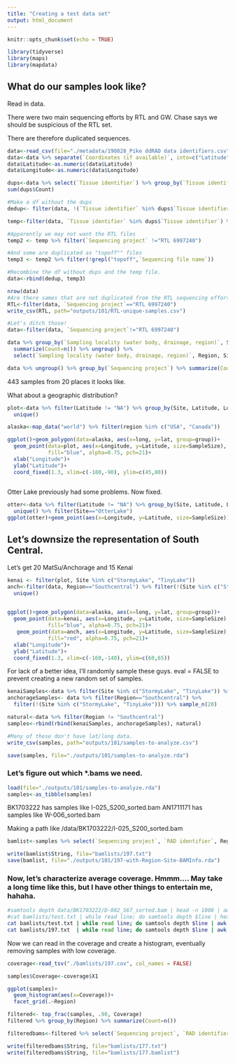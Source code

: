 ```yaml
---
title: "Creating a test data set"
output: html_document
---
```


```r
knitr::opts_chunk$set(echo = TRUE)
```

```r
library(tidyverse)
library(maps)
library(mapdata)
```

## What do our samples look like?
Read in data.

There were two main sequencing efforts by RTL and GW. Chase says we should be suspicious of the RTL set.

There are therefore duplicated sequences.

```r
data<-read_csv(file="./metadata/190828_Pike ddRAD data identifiers.csv")
data<-data %>% separate(`Coordinates (if available)`, into=c("Latitude", "Longitude"), sep =",")
data$Latitude<-as.numeric(data$Latitude)
data$Longitude<-as.numeric(data$Longitude)

dups<-data %>% select(`Tissue identifier`) %>% group_by(`Tissue identifier`) %>% summarize(Count=n()) %>% filter (Count > 1)
sum(dups$Count)

#Make a df without the dups
dedup<- filter(data, !(`Tissue identifier` %in% dups$`Tissue identifier`))

temp<-filter(data, `Tissue identifier` %in% dups$`Tissue identifier`) %>% arrange(`DNA identifier`)

#Apparently we may not want the RTL files
temp2 <- temp %>% filter(`Sequencing project` !="RTL 6997240")

#And some are duplicated as "topoff"" files
temp3 <- temp2 %>% filter(!grepl("topoff",`Sequencing file name`))

#Recombine the df without dups and the temp file.
data<-rbind(dedup, temp3)

```



```r
nrow(data)
#Are there sames that are not duplicated from the RTL sequencing effort?
RTL<-filter(data, `Sequencing project`=="RTL 6997240")
write_csv(RTL, path="outputs/101/RTL-unique-samples.csv")

#Let's ditch those!
data<-filter(data, `Sequencing project`!="RTL 6997240")

data %>% group_by(`Sampling locality (water body, drainage, region)`, Site, Region) %>% 
  summarize(Count=n()) %>% ungroup() %>%
  select(`Sampling locality (water body, drainage, region)`, Region, Site, Count)

data %>% ungroup() %>% group_by(`Sequencing project`) %>% summarize(Count=n())


```

443 samples from 20 places it looks like.

What about a geographic distribution?

```r
plot<-data %>% filter(Latitude != "NA") %>% group_by(Site, Latitude, Longitude) %>% summarize(SampleSize=n()) %>% select(Site, Latitude, Longitude, SampleSize) %>%
  unique()

alaska<-map_data("world") %>% filter(region %in% c("USA", "Canada"))

ggplot()+geom_polygon(data=alaska, aes(x=long, y=lat, group=group))+
  geom_point(data=plot, aes(x=Longitude, y=Latitude, size=SampleSize),
             fill="blue", alpha=0.75, pch=21)+
  xlab("Longitude")+
  ylab("Latitude")+
  coord_fixed(1.3, xlim=c(-180,-90), ylim=c(45,80))
 
```

Otter Lake previously had some problems. Now fixed.

```r
otter<-data %>% filter(Latitude != "NA") %>% group_by(Site, Latitude, Longitude) %>% summarize(SampleSize=n()) %>% select(Site, Latitude, Longitude, SampleSize) %>%
  unique() %>% filter(Site=="OtterLake")
ggplot(otter)+geom_point(aes(x=Longitude, y=Latitude, size=SampleSize))
```

## Let's downsize the representation of South Central.

Let's get 20 MatSu/Anchorage and 15 Kenai

```r
kenai <- filter(plot, Site %in% c("StormyLake", "TinyLake"))
anch<-filter(data, Region=="Southcentral") %>% filter(!(Site %in% c("StormyLake", "TinyLake"))) %>% filter(Latitude != "NA") %>% group_by(Site, Latitude, Longitude) %>% summarize(SampleSize=n()) %>% select(Site, Latitude, Longitude, SampleSize) %>%
  unique()
  

ggplot()+geom_polygon(data=alaska, aes(x=long, y=lat, group=group))+
  geom_point(data=kenai, aes(x=Longitude, y=Latitude, size=SampleSize),
             fill="blue", alpha=0.75, pch=21)+
   geom_point(data=anch, aes(x=Longitude, y=Latitude, size=SampleSize),
             fill="red", alpha=0.75, pch=21)+
  xlab("Longitude")+
  ylab("Latitude")+
  coord_fixed(1.3, xlim=c(-160,-140), ylim=c(60,65))
```

For lack of a better idea, I'll randomly sample these guys. 
eval = FALSE to prevent creating a new random set of samples.
```r
kenaiSamples<-data %>% filter(Site %in% c("StormyLake", "TinyLake")) %>% sample_n(15) 
anchorageSamples<- data %>% filter(Region=="Southcentral") %>% 
  filter(!(Site %in% c("StormyLake", "TinyLake"))) %>% sample_n(20) 

natural<-data %>% filter(Region != "Southcentral")
samples<-rbind(rbind(kenaiSamples, anchorageSamples), natural)

#Many of these don't have lat/long data.
write_csv(samples, path="outputs/101/samples-to-analyze.csv")
```

```r
save(samples, file="./outputs/101/samples-to-analyze.rda")
```

### Let's figure out which *.bams we need.
```r
load(file="./outputs/101/samples-to-analyze.rda")
samples<-as_tibble(samples)
```


BK1703222 has samples like I-025_S200_sorted.bam
AN1711171 has samples like W-006_sorted.bam

Making a path like
/data/BK1703222/I-025_S200_sorted.bam
```r
bamlist<-samples %>% select(`Sequencing project`, `RAD identifier`, Region, Site) %>% separate(`Sequencing project`, c("GW", "Project")) %>% mutate(String=paste("data/",Project,"/",`RAD identifier`,"_sorted.bam", sep=""))

write(bamlist$String, file="bamlists/197.txt")
save(bamlist, file="./outputs/101/197-with-Region-Site-BAMInfo.rda")
```


### Now, let's characterize average coverage. Hmmm.... May take a long time like this, but I have other things to entertain me, hahaha.

```sh
#samtools depth data/BK1703222/D-002_S67_sorted.bam | head -n 1000 | awk '{sum+=$3} END { print sum/NR}'
#cat bamlists/test.txt | while read line; do samtools depth $line | head -n 1000 | awk '{sum+=$3} END { print sum/NR}' >> bamlists/test.cov; done;
cat bamlists/test.txt | while read line; do samtools depth $line | awk '{sum+=$3} END { print sum/NR}' >> bamlists/test.cov; done;
cat bamlists/197.txt  | while read line; do samtools depth $line | awk '{sum+=$3} END { print sum/NR}' >> bamlists/197.cov; done;
```

Now we can read in the coverage and create a histogram, eventually removing samples with low coverage.

```r
coverage<-read_tsv("./bamlists/197.cov", col_names = FALSE)

samples$Coverage<-coverage$X1

ggplot(samples)+
  geom_histogram(aes(x=Coverage))+
  facet_grid(.~Region)
```

```r
filtered<- top_frac(samples, .90, Coverage)
filtered %>% group_by(Region) %>% summarize(Count=n())

filteredbams<-filtered %>% select(`Sequencing project`, `RAD identifier`, Region, Site) %>% separate(`Sequencing project`, c("GW", "Project")) %>% mutate(String=paste("data/",Project,"/",`RAD identifier`,"_sorted.bam", sep=""))

write(filteredbams$String, file="bamlists/177.txt")
write(filteredbams$String, file="bamlists/177.bamlist")
```